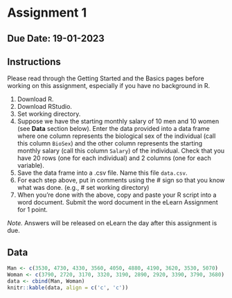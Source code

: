 # Assignment 1 {#tha1}

## Due Date: 19-01-2023

## Instructions

Please read through the Getting Started and the Basics pages before working on this assignment, especially if you have no background in R.

1. Download R.
1. Download RStudio.
1. Set working directory. 
1. Suppose we have the starting monthly salary of 10 men and 10 women (see **Data** section below). Enter the data provided into a data frame where one column represents the biological sex of the individual (call this column `BioSex`) and the other column represents the starting monthly salary (call this column `Salary`) of the individual. Check that you have 20 rows (one for each individual) and 2 columns (one for each variable).
1. Save the data frame into a .csv file. Name this file `data.csv`.
1. For each step above, put in comments using the # sign so that you know what was done. (e.g., # set working directory)
1. When you’re done with the above, copy and paste your R script into a word document. Submit the word document in the eLearn Assignment for 1 point.

_Note._ Answers will be released on eLearn the day after this assignment is due.

## Data

```r

Man <- c(3530, 4730, 4330, 3560, 4050, 4880, 4190, 3620, 3530, 5070)
Woman <- c(3790, 2720, 3170, 3320, 3190, 2890, 2920, 3390, 3790, 3680)
data <- cbind(Man, Woman)
knitr::kable(data, align = c('c', 'c'))

```